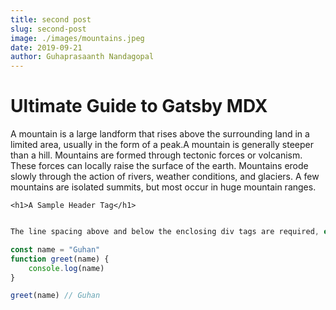 ```yaml
---
title: second post
slug: second-post
image: ./images/mountains.jpeg
date: 2019-09-21
author: Guhaprasaanth Nandagopal
---
```



# Ultimate Guide to Gatsby MDX  

<div className="codeBlock">

A mountain is a large landform that rises above the surrounding land in a limited area, usually in the form of a peak.A mountain is generally steeper than a hill. Mountains are formed through tectonic forces or volcanism. These forces can locally raise the surface of the earth. Mountains erode slowly through the action of rivers, weather conditions, and glaciers. A few mountains are isolated summits, but most occur in huge mountain ranges.

`<h1>A Sample Header Tag</h1>`

</div>

<Counter />

<div className="codeBlock">

```javascript 

The line spacing above and below the enclosing div tags are required, else it will cause errors

const name = "Guhan"
function greet(name) {
    console.log(name)
}

greet(name) // Guhan
```

</div>